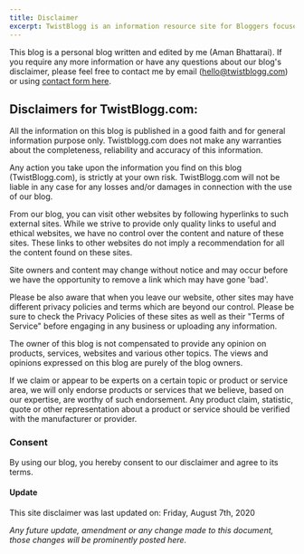 ```yaml
---
title: Disclaimer
excerpt: TwistBlogg is an information resource site for Bloggers focused on SEO, Blogging, Widgets, Themes and Guides related to Web Apps.
---
```


<Section py="8|12|16|24">
  <Container>

This blog is a personal blog written and edited by me (Aman Bhattarai). If you require any more information or have any questions about our blog's disclaimer, please feel free to contact me by email (hello@twistblogg.com) or using <A href="https://www.twistblogg.com/contact" rel="nofollow noopener noopener" target="_blank">contact form here</A>.


## Disclaimers for TwistBlogg.com:  


All the information on this blog is published in a good faith and for general information purpose only. Twistblogg.com does not make any warranties about the completeness, reliability and accuracy of this information.

Any action you take upon the information you find on this blog (TwistBlogg.com), is strictly at your own risk. TwistBlogg.com will not be liable in any case for any losses and/or damages in connection with the use of our blog.

From our blog, you can visit other websites by following hyperlinks to such external sites. While we strive to provide only quality links to useful and ethical websites, we have no control over the content and nature of these sites. These links to other websites do not imply a recommendation for all the content found on these sites.

Site owners and content may change without notice and may occur before we have the opportunity to remove a link which may have gone 'bad'.

Please be also aware that when you leave our website, other sites may have different privacy policies and terms which are beyond our control. Please be sure to check the Privacy Policies of these sites as well as their "Terms of Service" before engaging in any business or uploading any information.

The owner of this blog is not compensated to provide any opinion on products, services, websites and various other topics. The views and opinions expressed on this blog are purely of the blog owners.

If we claim or appear to be experts on a certain topic or product or service area, we will only endorse products or services that we believe, based on our expertise, are worthy of such endorsement. Any product claim, statistic, quote or other representation about a product or service should be verified with the manufacturer or provider.


### Consent  

By using our blog, you hereby consent to our disclaimer and agree to its terms.


#### Update  

This site disclaimer was last updated on: Friday, August 7th, 2020

_Any future update, amendment or any change made to this document, those changes will be prominently posted here._

</Container>
</Section>